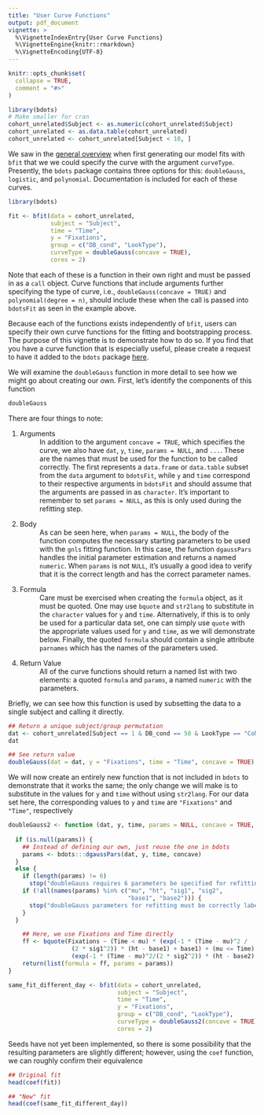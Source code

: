 ```yaml
---
title: "User Curve Functions"
output: pdf_document
vignette: >
  %\VignetteIndexEntry{User Curve Functions}
  %\VignetteEngine{knitr::rmarkdown}
  %\VignetteEncoding{UTF-8}
---
```



```r
knitr::opts_chunk$set(
  collapse = TRUE,
  comment = "#>"
)
```

```r
library(bdots)
# Make smaller for cran
cohort_unrelated$Subject <- as.numeric(cohort_unrelated$Subject)
cohort_unrelated <- as.data.table(cohort_unrelated)
cohort_unrelated <- cohort_unrelated[Subject < 10, ]
```

We saw in the [general overview](bdots.html) when first generating our model fits with `bfit` that we we could specify the curve with the argument `curveType`. Presently, the `bdots` package contains three options for this: `doubleGauss`, `logistic`, and `polynomial`. Documentation is included for each of these curves. 

```r
library(bdots)

fit <- bfit(data = cohort_unrelated,
            subject = "Subject",
            time = "Time",
            y = "Fixations",
            group = c("DB_cond", "LookType"),
            curveType = doubleGauss(concave = TRUE),
            cores = 2)
```

Note that each of these is a function in their own right and must be passed in as a `call` object. Curve functions that include arguments further specifying the type of curve, i.e., `doubleGauss(concave = TRUE)` and `polynomial(degree = n)`, should include these when the call is passed into `bdotsFit` as seen in the example above.

Because each of the functions exists independently of `bfit`, users can specify their own curve functions for the fitting and bootstrapping process. The purpose of this vignette is to demonstrate how to do so. If you find that you have a curve function that is especially useful, please create a request to have it added to the `bdots` package [here](https://github.com/collinn/bdots/issues).

We will examine the `doubleGauss` function in more detail to see how we might go about creating our own. First, let's identify the components of this function

```r
doubleGauss
```

There are four things to note:

1. Arguments
  : In addition to the argument `concave = TRUE`, which specifies the curve, we also have `dat`, `y`, `time`, `params = NULL`, and `...`. These are the names that must be used for the function to be called correctly. The first represents a `data.frame` or `data.table` subset from the `data` argument to `bdotsFit`, while `y` and `time` correspond to their respective arguments in `bdotsFit` and should assume that the arguments are passed in as `character`. It's important to remember to set `params = NULL`, as this is only used during the refitting step. 
2. Body
  : As can be seen here, when `params = NULL`, the body of the function computes the necessary starting parameters to be used with the `gnls` fitting function. In this case, the function `dgaussPars` handles the initial parameter estimation and returns a named `numeric`. When `params` is not `NULL`, it's usually a good idea to verify that it is the correct length and has the correct parameter names. 
4. Formula
  : Care must be exercised when creating the `formula` object, as it must be quoted. One may use `bquote` and `str2lang` to substitute in the `character` values for `y` and `time`. Alternatively, if this is to only be used for a particular data set, one can simply use `quote` with the appropriate values used for `y` and `time`, as we will demonstrate below. Finally, the quoted `formula` should contain a single attribute `parnames` which has the names of the parameters used. 
3. Return Value
  : All of the curve functions should return a named list with two elements: a quoted `formula` and `params`, a named `numeric` with the parameters. 

Briefly, we can see how this function is used by subsetting the data to a single subject and calling it directly.

```r
## Return a unique subject/group permutation
dat <- cohort_unrelated[Subject == 1 & DB_cond == 50 & LookType == "Cohort", ]
dat
```

```r
## See return value
doubleGauss(dat = dat, y = "Fixations", time = "Time", concave = TRUE)
```

We will now create an entirely new function that is not included in `bdots` to demonstrate that it works the same; the only change we will make is to substitute in the values for `y` and `time` without using `str2lang`. For our data set here, the corresponding values to `y` and `time` are `"Fixations"` and `"Time"`, respectively

```r
doubleGauss2 <- function (dat, y, time, params = NULL, concave = TRUE, ...) {
  
  if (is.null(params)) {
    ## Instead of defining our own, just reuse the one in bdots
    params <- bdots:::dgaussPars(dat, y, time, concave)
  }
  else {
    if (length(params) != 6) 
      stop("doubleGauss requires 6 parameters be specified for refitting")
    if (!all(names(params) %in% c("mu", "ht", "sig1", "sig2", 
                                  "base1", "base2"))) {
      stop("doubleGauss parameters for refitting must be correctly labeled")
    }
  }

    ## Here, we use Fixations and Time directly
    ff <- bquote(Fixations ~ (Time < mu) * (exp(-1 * (Time - mu)^2 / 
                  (2 * sig1^2)) * (ht - base1) + base1) + (mu <= Time) * 
                  (exp(-1 * (Time - mu)^2/(2 * sig2^2)) * (ht - base2) + base2))
    return(list(formula = ff, params = params))
}

same_fit_different_day <- bfit(data = cohort_unrelated,
                               subject = "Subject",
                               time = "Time",
                               y = "Fixations",
                               group = c("DB_cond", "LookType"),
                               curveType = doubleGauss2(concave = TRUE),
                               cores = 2)
```

Seeds have not yet been implemented, so there is some possibility that the resulting parameters are slightly different; however, using the `coef` function, we can roughly confirm their equivalence

```r
## Original fit
head(coef(fit))

## "New" fit
head(coef(same_fit_different_day))
```













